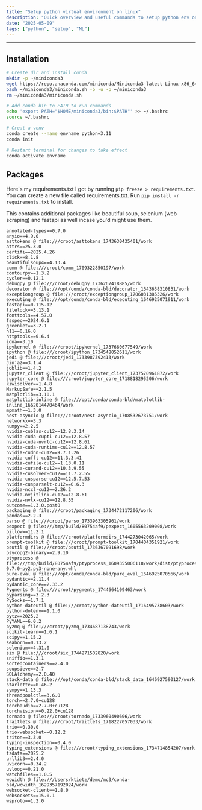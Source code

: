 ```yaml
---
title: "Setup python virtual environment on linux"
description: "Quick overview and useful commands to setup python env on an ubuntu machine"
date: "2025-05-09"
tags: ["python", "setup", "ML"]
---
```



---

## Installation
``` sh
# Create dir and install conda
mkdir -p ~/miniconda3
wget https://repo.anaconda.com/miniconda/Miniconda3-latest-Linux-x86_64.sh -O ~/miniconda3/miniconda.sh
bash ~/miniconda3/miniconda.sh -b -u -p ~/miniconda3
rm ~/miniconda3/miniconda.sh

# Add conda bin to PATH to run commands
echo 'export PATH="$HOME/miniconda3/bin:$PATH"' >> ~/.bashrc
source ~/.bashrc

# Creat a venv
conda create --name envname python=3.11
conda init

# Restart terminal for changes to take effect
conda activate envname
```

## Packages
Here's my requirements.txt I got by running `pip freeze > requirements.txt`.
You can create a new file called requirements.txt. Run `pip install -r requirements.txt` to install.

This contains additional packages like beautiful soup, selenium (web scraping) and fastapi as well incase you'd might use them.
```
annotated-types==0.7.0
anyio==4.9.0
asttokens @ file:///croot/asttokens_1743630435401/work
attrs==25.3.0
certifi==2025.4.26
click==8.1.8
beautifulsoup4==4.13.4
comm @ file:///croot/comm_1709322850197/work
contourpy==1.3.2
cycler==0.12.1
debugpy @ file:///croot/debugpy_1736267418885/work
decorator @ file:///opt/conda/conda-bld/decorator_1643638310831/work
exceptiongroup @ file:///croot/exceptiongroup_1706031385326/work
executing @ file:///opt/conda/conda-bld/executing_1646925071911/work
fastapi==0.115.12
filelock==3.13.1
fonttools==4.57.0
fsspec==2024.6.1
greenlet==3.2.1
h11==0.16.0
httptools==0.6.4
idna==3.10
ipykernel @ file:///croot/ipykernel_1737660677549/work
ipython @ file:///croot/ipython_1734548052611/work
jedi @ file:///croot/jedi_1733987392413/work
Jinja2==3.1.4
joblib==1.4.2
jupyter_client @ file:///croot/jupyter_client_1737570961872/work
jupyter_core @ file:///croot/jupyter_core_1718818295206/work
kiwisolver==1.4.8
MarkupSafe==2.1.5
matplotlib==3.10.1
matplotlib-inline @ file:///opt/conda/conda-bld/matplotlib-inline_1662014470464/work
mpmath==1.3.0
nest-asyncio @ file:///croot/nest-asyncio_1708532673751/work
networkx==3.3
numpy==2.2.5
nvidia-cublas-cu12==12.8.3.14
nvidia-cuda-cupti-cu12==12.8.57
nvidia-cuda-nvrtc-cu12==12.8.61
nvidia-cuda-runtime-cu12==12.8.57
nvidia-cudnn-cu12==9.7.1.26
nvidia-cufft-cu12==11.3.3.41
nvidia-cufile-cu12==1.13.0.11
nvidia-curand-cu12==10.3.9.55
nvidia-cusolver-cu12==11.7.2.55
nvidia-cusparse-cu12==12.5.7.53
nvidia-cusparselt-cu12==0.6.3
nvidia-nccl-cu12==2.26.2
nvidia-nvjitlink-cu12==12.8.61
nvidia-nvtx-cu12==12.8.55
outcome==1.3.0.post0
packaging @ file:///croot/packaging_1734472117206/work
pandas==2.2.3
parso @ file:///croot/parso_1733963305961/work
pexpect @ file:///tmp/build/80754af9/pexpect_1605563209008/work
pillow==11.2.1
platformdirs @ file:///croot/platformdirs_1744273042065/work
prompt-toolkit @ file:///croot/prompt-toolkit_1704404351921/work
psutil @ file:///croot/psutil_1736367091698/work
psycopg2-binary==2.9.10
ptyprocess @ file:///tmp/build/80754af9/ptyprocess_1609355006118/work/dist/ptyprocess-0.7.0-py2.py3-none-any.whl
pure-eval @ file:///opt/conda/conda-bld/pure_eval_1646925070566/work
pydantic==2.11.4
pydantic_core==2.33.2
Pygments @ file:///croot/pygments_1744664109463/work
pyparsing==3.2.3
PySocks==1.7.1
python-dateutil @ file:///croot/python-dateutil_1716495738603/work
python-dotenv==1.1.0
pytz==2025.2
PyYAML==6.0.2
pyzmq @ file:///croot/pyzmq_1734687138743/work
scikit-learn==1.6.1
scipy==1.15.2
seaborn==0.13.2
selenium==4.31.0
six @ file:///croot/six_1744271502820/work
sniffio==1.3.1
sortedcontainers==2.4.0
soupsieve==2.7
SQLAlchemy==2.0.40
stack-data @ file:///opt/conda/conda-bld/stack_data_1646927590127/work
starlette==0.46.2
sympy==1.13.3
threadpoolctl==3.6.0
torch==2.7.0+cu128
torchaudio==2.7.0+cu128
torchvision==0.22.0+cu128
tornado @ file:///croot/tornado_1733960490606/work
traitlets @ file:///croot/traitlets_1718227057033/work
trio==0.30.0
trio-websocket==0.12.2
triton==3.3.0
typing-inspection==0.4.0
typing_extensions @ file:///croot/typing_extensions_1734714854207/work
tzdata==2025.2
urllib3==2.4.0
uvicorn==0.34.2
uvloop==0.21.0
watchfiles==1.0.5
wcwidth @ file:///Users/ktietz/demo/mc3/conda-bld/wcwidth_1629357192024/work
websocket-client==1.8.0
websockets==15.0.1
wsproto==1.2.0
```